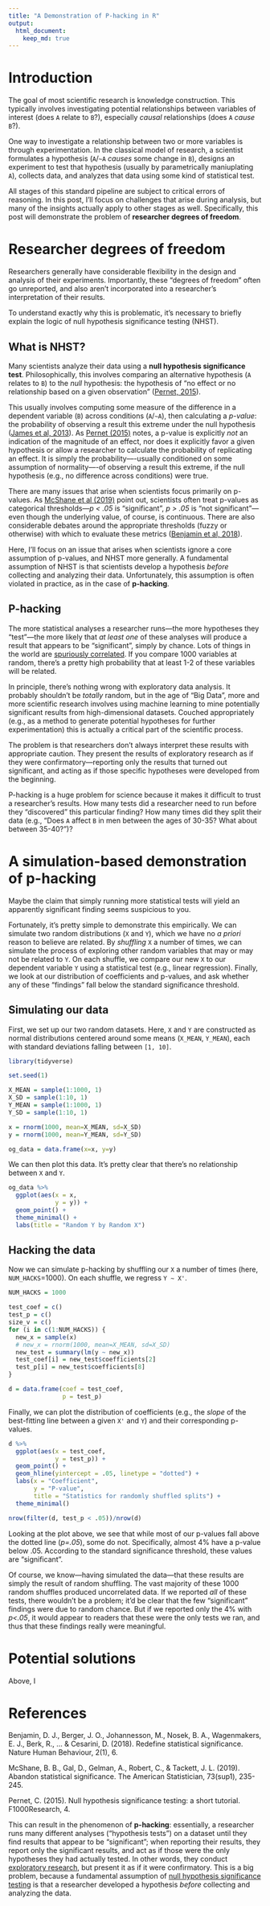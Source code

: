```yaml
---
title: "A Demonstration of P-hacking in R"
output: 
  html_document:
    keep_md: true
---
```


# Introduction

The goal of most scientific research is knowledge construction. This typically involves investigating potential relationships between variables of interest (does `A` relate to `B`?), especially *causal* relationships (does `A` *cause* `B`?).

One way to investigate a relationship between two or more variables is through experimentation. In the classical model of research, a scientist formulates a hypothesis (`A`/`~A` *causes* some change in `B`), designs an experiment to test that hypothesis (usually by parametrically maniuplating `A`), collects data, and analyzes that data using some kind of statistical test. 

All stages of this standard pipeline are subject to critical errors of reasoning. In this post, I'll focus on challenges that arise during analysis, but many of the insights actually apply to other stages as well. Specifically, this post will demonstrate the problem of **researcher degrees of freedom**.

# Researcher degrees of freedom

Researchers generally have considerable flexibility in the design and analysis of their experiments. Importantly, these "degrees of freedom" often go unreported, and also aren't incorporated into a researcher's interpretation of their results. 

To understand exactly why this is problematic, it's necessary to briefly explain the logic of null hypothesis significance testing (NHST).

## What is NHST?

Many scientists analyze their data using a **null hypothesis significance test**. Philosophically, this involves comparing an alternative hypothesis (`A` relates to `B`) to the *null* hypothesis: the hypothesis of "no effect or no relationship based on a given observation" ([Pernet, 2015](https://www.ncbi.nlm.nih.gov/pmc/articles/PMC5635437.3/)). 

This usually involves computing some measure of the difference in a dependent variable (`B`) across conditions (`A`/`~A`), then calculating a *p-value*: the probability of observing a result this extreme under the null hypothesis ([James et al, 2013](http://faculty.marshall.usc.edu/gareth-james/ISL/)). As [Pernet (2015)](https://www.ncbi.nlm.nih.gov/pmc/articles/PMC5635437.3/) notes, a p-value is explicitly *not* an indication of the magnitude of an effect, nor does it explicitly favor a given hypothesis or allow a researcher to calculate the probability of replicating an effect. It is simply the probability––-usually conditioned on some assumption of normality––-of observing a result this extreme, if the null hypothesis (e.g., no difference across conditions) were true. 

There are many issues that arise when scientists focus primarily on p-values. As [McShane et al (2019)](https://amstat.tandfonline.com/doi/full/10.1080/00031305.2018.1527253) point out, scientists often treat p-values as categorical thresholds---*p < .05* is "significant", *p > .05* is "not significant"---even though the underlying value, of course, is continuous. There are also considerable debates around the appropriate thresholds (fuzzy or otherwise) with which to evaluate these metrics ([Benjamin et al, 2018](http://orca.cf.ac.uk/104229/1/BenjaminEtAlRedefineStatisticalSignificance-NHB.pdf)).

Here, I'll focus on an issue that arises when scientists ignore a core assumption of p-values, and NHST more generally. A fundamental assumption of NHST is that scientists develop a hypothesis *before* collecting and analyzing their data. Unfortunately, this assumption is often violated in practice, as in the case of **p-hacking**.

## P-hacking

The more statistical analyses a researcher runs---the more hypotheses they "test"---the more likely that *at least one* of these analyses will produce a result that appears to be "significant", simply by chance. Lots of things in the world are [spuriously correlated](https://www.tylervigen.com/spurious-correlations). If you compare 1000 variables at random, there's a pretty high probability that at least 1-2 of these variables will be related.

In principle, there's nothing wrong with exploratory data analysis. It probably shouldn't be *totally* random, but in the age of "Big Data", more and more scientific research involves using machine learning  to mine potentially significant results from high-dimensional datasets. Couched appropriately (e.g., as a method to generate potential hypotheses for further experimentation) this is actually a critical part of the scientific process.

The problem is that researchers don't always interpret these results with appropriate caution. They present the results of exploratory research as if they were confirmatory---reporting only the results that turned out significant, and acting as if those specific hypotheses were developed from the beginning. 

P-hacking is a huge problem for science because it makes it difficult to trust a researcher's results. How many tests did a researcher need to run before they "discovered" this particular finding? How many times did they split their data (e.g., "Does `A` affect `B` in men between the ages of 30-35? What about between 35-40?")? 

# A simulation-based demonstration of p-hacking

Maybe the claim that simply running more statistical tests will yield an apparently significant finding seems suspicious to you. 

Fortunately, it's pretty simple to demonstrate this empirically. We can simulate two random distributions (`X` and `Y`), which we have no *a priori* reason to believe are related. By *shuffling* `X` a number of times, we can simulate the process of exploring other random variables that may or may not be related to `Y`. On each shuffle, we compare our new `X` to our dependent variable `Y` using a statistical test (e.g., linear regression). Finally, we look at our distribution of coefficients and p-values, and ask whether any of these "findings" fall below the standard significance threshold.

## Simulating our data

First, we set up our two random datasets. Here, `X` and `Y` are constructed as normal distributions centered around some means (`X_MEAN`, `Y_MEAN`), each with standard deviations falling between `[1, 10]`. 

```r
library(tidyverse)
```

```r
set.seed(1)

X_MEAN = sample(1:1000, 1)
X_SD = sample(1:10, 1)
Y_MEAN = sample(1:1000, 1)
Y_SD = sample(1:10, 1)

x = rnorm(1000, mean=X_MEAN, sd=X_SD)
y = rnorm(1000, mean=Y_MEAN, sd=Y_SD)

og_data = data.frame(x=x, y=y)

```

We can then plot this data. It's pretty clear that there's no relationship between `X` and `Y`.

```r
og_data %>%
  ggplot(aes(x = x,
             y = y)) +
  geom_point() +
  theme_minimal() +
  labs(title = "Random Y by Random X")
```

## Hacking the data

Now we can simulate p-hacking by shuffling our `X` a number of times (here, `NUM_HACKS`=1000). On each shuffle, we regress `Y ~ X'`. 

```r

NUM_HACKS = 1000

test_coef = c()
test_p = c()
size_v = c()
for (i in c(1:NUM_HACKS)) {
  new_x = sample(x)
  # new_x = rnorm(1000, mean=X_MEAN, sd=X_SD)
  new_test = summary(lm(y ~ new_x))
  test_coef[i] = new_test$coefficients[2]
  test_p[i] = new_test$coefficients[8]
}

d = data.frame(coef = test_coef,
               p = test_p)

```

Finally, we can plot the distribution of coefficients (e.g., the *slope* of the best-fitting line between a given `X'` and `Y`) and their corresponding p-values.

```r

d %>%
  ggplot(aes(x = test_coef,
             y = test_p)) +
  geom_point() +
  geom_hline(yintercept = .05, linetype = "dotted") +
  labs(x = "Coefficient",
       y = "P-value",
       title = "Statistics for randomly shuffled splits") +
  theme_minimal()

nrow(filter(d, test_p < .05))/nrow(d)
```

Looking at the plot above, we see that while most of our p-values fall above the dotted line (*p=.05*), some do not. Specifically, almost 4% have a p-value below .05. According to the standard significance threshold, these values are "significant". 

Of course, we know---having simulated the data---that these results are simply the result of random shuffling. The vast majority of these 1000 random shuffles produced uncorrelated data. If we reported *all* of these tests, there wouldn't be a problem; it'd be clear that the few "significant" findings were due to random chance. But if we reported only the 4% with *p<.05*, it would appear to readers that these were the only tests we ran, and thus that these findings really were meaningful. 

# Potential solutions

Above, I 

# References

Benjamin, D. J., Berger, J. O., Johannesson, M., Nosek, B. A., Wagenmakers, E. J., Berk, R., ... & Cesarini, D. (2018). Redefine statistical significance. Nature Human Behaviour, 2(1), 6.

McShane, B. B., Gal, D., Gelman, A., Robert, C., & Tackett, J. L. (2019). Abandon statistical significance. The American Statistician, 73(sup1), 235-245.

Pernet, C. (2015). Null hypothesis significance testing: a short tutorial. F1000Research, 4.


This can result in the phenomenon of **p-hacking**: essentially, a researcher runs many different analyses ("hypothesis tests") on a dataset until they find results that appear to be "significant"; when reporting their results, they report only the significant results, and act as if those were the only hypotheses they had actually tested. In other words, they conduct [exploratory research](https://en.wikipedia.org/wiki/Research_design#Confirmatory_versus_exploratory_research), but present it as if it were confirmatory. This is a big problem, because a fundamental assumption of [null hypothesis significance testing](https://en.wikipedia.org/wiki/Statistical_hypothesis_testing#Null_hypothesis_statistical_significance_testing) is that a researcher developed a hypothesis *before* collecting and analyzing the data.



